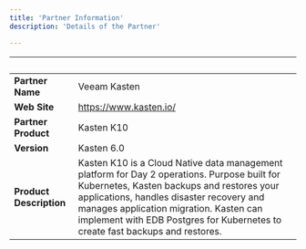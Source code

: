 ```yaml
---
title: 'Partner Information'
description: 'Details of the Partner'

---
```

| &nbsp;     | &nbsp; |
| ----------- | ----------- |
| **Partner Name**      |    Veeam Kasten    |
| **Web Site**      |   https://www.kasten.io/  |
| **Partner Product**   |   Kasten K10    |
| **Version**   |  Kasten 6.0     |
| **Product Description**      |  Kasten K10 is a Cloud Native data management platform for Day 2 operations. Purpose built for Kubernetes, Kasten backups and restores your applications, handles disaster recovery and manages application migration. Kasten can implement with EDB Postgres for Kubernetes to create fast backups and restores.   |
